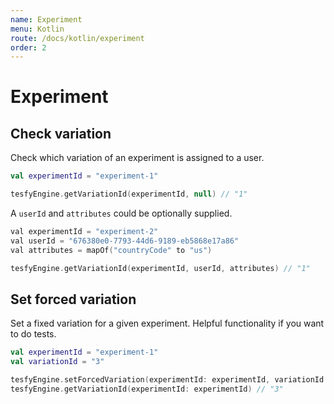 ```yaml
---
name: Experiment
menu: Kotlin
route: /docs/kotlin/experiment
order: 2
---
```


# Experiment

## Check variation

Check which variation of an experiment is assigned to a user.

```kt
val experimentId = "experiment-1"

tesfyEngine.getVariationId(experimentId, null) // "1"
```

A `userId` and `attributes` could be optionally supplied.

```swift
val experimentId = "experiment-2"
val userId = "676380e0-7793-44d6-9189-eb5868e17a86"
val attributes = mapOf("countryCode" to "us")

tesfyEngine.getVariationId(experimentId, userId, attributes) // "1"
```

## Set forced variation

Set a fixed variation for a given experiment. Helpful functionality if you want to do tests.

```kt
val experimentId = "experiment-1"
val variationId = "3"

tesfyEngine.setForcedVariation(experimentId: experimentId, variationId: variationId)
tesfyEngine.getVariationId(experimentId: experimentId) // "3"
```